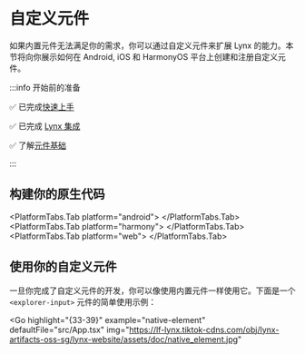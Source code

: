 
# 自定义元件

如果内置元件无法满足你的需求，你可以通过自定义元件来扩展 Lynx 的能力。本节将向你展示如何在 Android, iOS 和 HarmonyOS 平台上创建和注册自定义元件。

:::info 开始前的准备

✅ 已完成[快速上手](/guide/start/quick-start)

✅ 已完成 [Lynx 集成](/guide/start/integrate-with-existing-apps.html)

✅ 了解[元件基础](/guide/ui/elements-components)

:::

## 构建你的原生代码

<PlatformTabs hashKey="platform">
<PlatformTabs.Tab platform="ios">
<CustomComponentLynxIOS />
</PlatformTabs.Tab>

<PlatformTabs.Tab platform="android">
  <CustomComponentLynxAndroid />
</PlatformTabs.Tab>
<PlatformTabs.Tab platform="harmony">
  <CustomComponentLynxHarmony />
</PlatformTabs.Tab>
<PlatformTabs.Tab platform="web">
  <CustomComponentLynxWeb />
</PlatformTabs.Tab>
</PlatformTabs>

## 使用你的自定义元件

一旦你完成了自定义元件的开发，你可以像使用内置元件一样使用它。下面是一个 `<explorer-input>` 元件的简单使用示例：

<Go
  highlight="{33-39}"
  example="native-element"
  defaultFile="src/App.tsx"
  img="https://lf-lynx.tiktok-cdns.com/obj/lynx-artifacts-oss-sg/lynx-website/assets/doc/native_element.jpg"
></Go>
